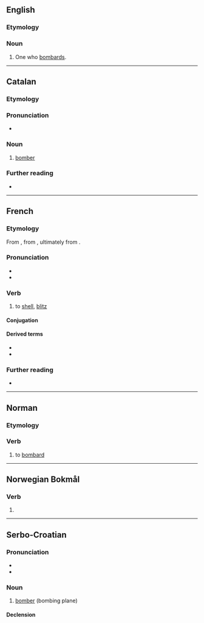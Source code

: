 {{also|bombardér}}

==English==

===Etymology===
{{suffix|en|bombard|er|id2=agent noun}}

===Noun===
{{en-noun}}

# One who [[bombard]]s.

----

==Catalan==

===Etymology===
{{af|ca|bombarda|-er}}

===Pronunciation===
* {{ca-IPA}}

===Noun===
{{ca-noun|m}}

# [[bomber]]

===Further reading===
* {{R:IEC2}}

{{C|ca|Aircraft}}

----

==French==

===Etymology===
From {{af|fr|bombarde|-er}}, from {{der|fr|frm|bombarde}}, ultimately from {{der|fr|la|bombus}}.

===Pronunciation===
* {{fr-IPA}}
* {{audio|fr|Fr-bombarder.ogg|Audio}}

===Verb===
{{fr-verb}}

# to [[shell]], [[blitz]]

====Conjugation====
{{fr-conj-auto}}

====Derived terms====
* {{l|fr|bombardement}}
* {{l|fr|bombardier}}

===Further reading===
* {{R:TLFi}}

----

==Norman==

===Etymology===
{{rfe|nrf}}

===Verb===
{{nrf-verb}}

# {{lb|nrf|Jersey}} to [[bombard]]

----

==Norwegian Bokmål==

===Verb===
{{head|nb|verb form}}

# {{imperative of|nb|bombardere}}

----

==Serbo-Croatian==

===Pronunciation===
* {{IPA|sh|/bombǎrdeːr/}}
* {{hyphenation|sh|bom|bar|der}}

===Noun===
{{sh-noun|g=m|head=bombàrdēr}}

# [[bomber]] (bombing plane)

====Declension====
{{sh-decl-noun
|bombàrdēr|bombarderi
|bombardéra|bombardera
|bombarderu|bombarderima
|bombarder|bombardere
|bombarderu|bombarderi
|bombarderu|bombarderima
|bombarderom|bombarderima
}}